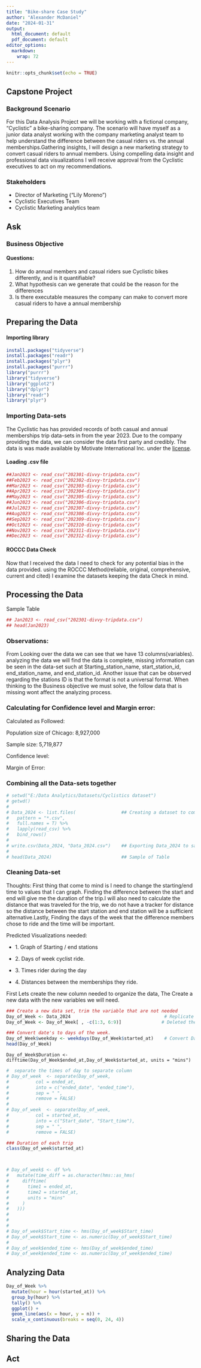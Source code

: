 ```yaml
---
title: "Bike-share Case Study"
author: "Alexander McDaniel"
date: "2024-01-31"
output:
  html_document: default
  pdf_document: default
editor_options:
  markdown:
    wrap: 72
---
```


```{=html}
<style type="text/css">

h1.title {
  font-size: 38px;
  color: Black;
  text-align: center;
}
h4.author { /* Header 4 - and the author and data headers use this too  */
    font-size: 18px;
  font-family: "Times New Roman", Times, serif;
  color: Dark Blue;
  text-align: center;
}
h4.date { /* Header 4 - and the author and data headers use this too  */
  font-size: 18px;
  font-family: "Times New Roman", Times, serif;
  color: Dark Blue;
  text-align: center;
}
</style>
```
```r
knitr::opts_chunk$set(echo = TRUE)
```

## Capstone Project

### Background Scenario

For this Data Analysis Project we will be working with a fictional
company, "Cyclistic" a bike-sharing company. The scenario will have
myself as a junior data analyst working with the company marketing
analyst team to help understand the difference between the casual riders
vs. the annual memberships.Gathering insights, I will design a new
marketing strategy to convert casual riders to annual members. Using
compelling data insight and professional data visualizations I will
receive approval from the Cyclistic executives to act on my
recommendations.

### Stakeholders

-   Director of Marketing ("Lily Moreno")
-   Cyclistic Executives Team
-   Cyclistic Marketing analytics team

## Ask

### Business Objective

#### Questions:

1.  How do annual members and casual riders sue Cyclistic bikes
    differently, and is it quantifiable?
2.  What hypothesis can we generate that could be the reason for the
    differences
3.  Is there executable measures the company can make to convert more
    casual riders to have a annual membership

## Preparing the Data

#### Importing library

```r
install.packages("tidyverse")
install.packages("readr")
install.packages("plyr")
install.packages("purrr")
library("purrr")
library("tidyverse")
library("ggplot2")
library("dplyr")
library("readr")
library("plyr")

```

### Importing Data-sets

The Cyclistic has has provided records of both casual and annual
memberships trip data-sets in from the year 2023. Due to the company
providing the data, we can consider the data first party and credibly.
The data is was made available by Motivate International Inc. under the
[license](https://divvybikes.com/data-license-agreement).

#### Loading .csv file

```r
##Jan2023 <- read_csv("202301-divvy-tripdata.csv")
##Feb2023 <- read_csv("202302-divvy-tripdata.csv")
##Mar2023 <- read_csv("202303-divvy-tripdata.csv")
##Apr2023 <- read_csv("202304-divvy-tripdata.csv")
##May2023 <- read_csv("202305-divvy-tripdata.csv")
##Jun2023 <- read_csv("202306-divvy-tripdata.csv")
##Jul2023 <- read_csv("202307-divvy-tripdata.csv")
##Aug2023 <- read_csv("202308-divvy-tripdata.csv")
##Sep2023 <- read_csv("202309-divvy-tripdata.csv")
##Oct2023 <- read_csv("202310-divvy-tripdata.csv")
##Nov2023 <- read_csv("202311-divvy-tripdata.csv")
##Dec2023 <- read_csv("202312-divvy-tripdata.csv")
```

#### ROCCC Data Check

Now that I received the data I need to check for any potential bias in
the data provided. using the ROCCC Method(reliable, original,
comprehensive, current and cited) I examine the datasets keeping the
data Check in mind.

## Processing the Data

Sample Table

```r
## Jan2023 <- read_csv("202301-divvy-tripdata.csv")
## head(Jan2023)
```

### Observations:

From Looking over the data we can see that we have 13
columns(variables). analyzing the data we will find the data is
complete, missing information can be seen in the data-set such at
Starting_station_name, start_station_id, end_station_name, and
end_station_id. Another issue that can be observed regarding the
stations ID is that the format is not a universal format. When thinking
to the Business objective we must solve, the follow data that is missing
wont affect the analyzing process.

### Calculating for Confidence level and Margin error:

Calculated as Followed:

Population size of Chicago: 8,927,000

Sample size: 5,719,877

Confidence level:

Margin of Error:

### Combining all the Data-sets together

```r
# setwd("E:/Data Analytics/Datasets/Cyclistics dataset")
# getwd()
# 
# Data_2024 <- list.files(                 ## Creating a dataset to combine all .csv
#   pattern = "*.csv",
#   full.names = T) %>%
#   lapply(read_csv) %>%
#   bind_rows()
# 
# write.csv(Data_2024, "Data_2024.csv")    ## Exporting Data_2024 to save Environment 
# 
# head(Data_2024)                          ## Sample of Table
```

### Cleaning Data-set

Thoughts: First thing that come to mind is I need to change the
starting/end time to values that I can graph. Finding the difference
between the start and end will give me the duration of the trip.I will
also need to calculate the distance that was traveled for the trip, we
do not have a tracker for distance so the distance between the start
station and end station will be a sufficient alternative.Lastly, Finding
the days of the week that the difference members chose to ride and the
time will be important.

Predicted Visualizations needed:

-   1\. Graph of Starting / end stations

-   2\. Days of week cyclist ride.

-   3\. Times rider during the day

-   4\. Distances between the memberships they ride.

First Lets create the new column needed to organize the data, The Create
a new data with the new variables we will need.

```r
### Create a new data set, trim the variable that are not needed
Day_of_Week <- Data_2024                                   # Replicate data of Data_2024
Day_of_Week <- Day_of_Week[ , -c(1:3, 6:9)]               # Deleted the Variables not needed

### Convert date's to days of the week.
Day_of_Week$weekday <- weekdays(Day_of_Week$started_at)    # Convert Date to Days of the week
head(Day_of_Week)
```

```Add
Day_of_Week$Duration <- difftime(Day_of_Week$ended_at,Day_of_Week$started_at, units = "mins")
```

```r
#  separate the times of day to separate column
# Day_of_week  <- separate(Day_of_week,
#          col = ended_at,
#          into = c("ended_date", "ended_time"),
#          sep = " ",
#          remove = FALSE)
# 
# Day_of_week  <- separate(Day_of_week,
#          col = started_at,
#          into = c("Start_date", "Start_time"),
#          sep = " ",
#          remove = FALSE)


```

```R
### Duration of each trip
class(Day_of_week$started_at)



# Day_of_week$ <- df %>%
#   mutate(time_diff = as.character(hms::as_hms(
#     difftime(
#       time1 = ended_at,
#       time2 = started_at,
#       units = "mins"
#     )
#   )))
# 
# 
# 
# Day_of_week$Start_time <- hms(Day_of_week$Start_time)
# Day_of_week$Start_time <- as.numeric(Day_of_week$Start_time)
# 
# Day_of_week$ended_time <- hms(Day_of_week$ended_time)
# Day_of_week$ended_time <- as.numeric(Day_of_week$ended_time)

```

## Analyzing Data

```r
Day_of_Week %>%
  mutate(hour = hour(started_at)) %>%
  group_by(hour) %>%
  tally() %>%
  ggplot() +
  geom_line(aes(x = hour, y = n)) +
  scale_x_continuous(breaks = seq(0, 24, 4))


```

## Sharing the Data

## Act
